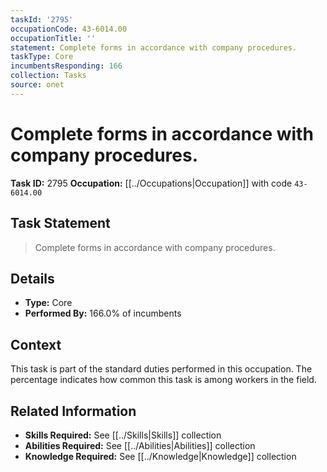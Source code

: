 ```yaml
---
taskId: '2795'
occupationCode: 43-6014.00
occupationTitle: ''
statement: Complete forms in accordance with company procedures.
taskType: Core
incumbentsResponding: 166
collection: Tasks
source: onet
---
```

# Complete forms in accordance with company procedures.

**Task ID:** 2795
**Occupation:** [[../Occupations|Occupation]] with code `43-6014.00`

## Task Statement

> Complete forms in accordance with company procedures.

## Details

- **Type:** Core
- **Performed By:** 166.0% of incumbents

## Context

This task is part of the standard duties performed in this occupation. The percentage indicates how common this task is among workers in the field.

## Related Information

- **Skills Required:** See [[../Skills|Skills]] collection
- **Abilities Required:** See [[../Abilities|Abilities]] collection
- **Knowledge Required:** See [[../Knowledge|Knowledge]] collection
